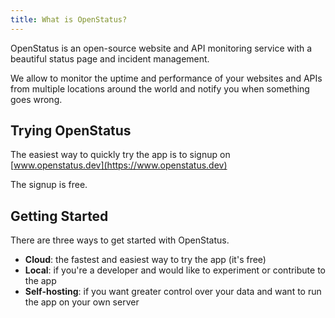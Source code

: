```yaml
---
title: What is OpenStatus?
---
```


OpenStatus is an open-source website and API monitoring service with a beautiful
status page and incident management.

We allow to monitor the uptime and performance of your websites and APIs from
multiple locations around the world and notify you when something goes wrong.

## Trying OpenStatus

The easiest way to quickly try the app is to signup on
[www.openstatus.dev](https://www.openstatus.dev)

The signup is free.

## Getting Started

There are three ways to get started with OpenStatus.

- **Cloud**: the fastest and easiest way to try the app (it's free)
- **Local**: if you're a developer and would like to experiment or contribute to
  the app
- **Self-hosting**: if you want greater control over your data and want to run
  the app on your own server
